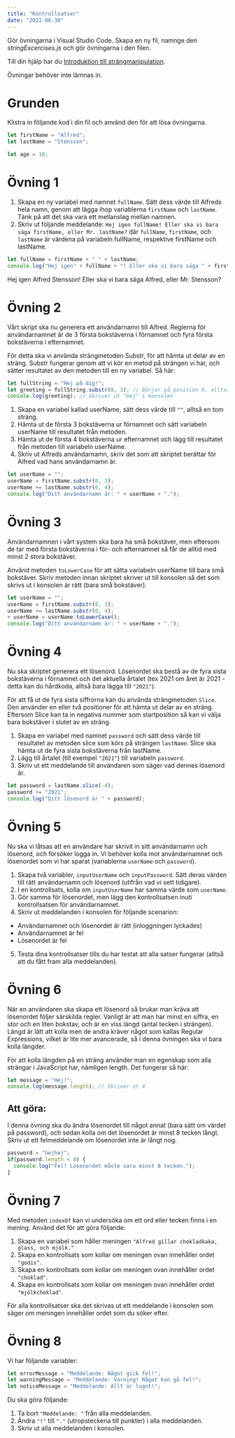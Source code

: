 ```yaml
---
title: "Kontrollsatser"
date: "2021-08-30"
---
```


Gör övningarna i Visual Studio Code. Skapa en ny fil, namnge den *stringExcercises.js* och gör övningarna i den filen.

Till din hjälp har du [Introduktion till strängmanipulation](https://guteteknik.netlify.app/prog1/strängar/intro).

Övningar behöver inte lämnas in.

# Grunden
Klistra in följande kod i din fil och använd den för att lösa övningarna.

```javascript {numberLines}
let firstName = "Alfred";
let lastName = "Stensson";

let age = 18;

```

# Övning 1
1. Skapa en ny variabel med namnet `fullName`. Sätt dess värde till Alfreds hela namn, genom att lägga ihop variablerna `firstName` och `lastName`. Tänk på att det ska vara ett mellanslag mellan namnen.
2. Skriv ut följande meddelande: `Hej igen fullName! Eller ska vi bara säga firstName, eller Mr. lastName?` där `fullName`, `firstName`, och `lastName` är värdena på variabeln fullName, respektive firstName och lastName.

<PracticeContainer>

```javascript
let fullName = firstName + " " + lastName;
console.log("Hej igen" + fullName + "! Eller ska vi bara säga " + firstName + ", eller Mr. " + lastName + "?");
```

<Result>

Hej igen Alfred Stensson! Eller ska vi bara säga Alfred, eller Mr. Stensson?

</Result>

</PracticeContainer>

# Övning 2
Vårt skript ska nu generera ett användarnamn till Alfred. Reglerna för användarnamnet är de 3 första bokstäverna i förnamnet och fyra första bokstäverna i efternamnet.

För detta ska vi använda strängmetoden Substr, för att hämta ut delar av en sträng. Substr fungerar genom att vi kör en metod på strängen vi har, och sätter resultatet av den metoden till en ny variabel. Så här:

```javascript
let fullString = "Hej på dig!";
let greeting = fullString.substr(0, 3); // Börjar på position 0, alltså första bokstaven, och tar tre bokstäver framåt
console.log(greeting); // Skriver ut "Hej" i konsolen
```

1. Skapa en variabel kallad userName, sätt dess värde till `""`, alltså en tom sträng.
2. Hämta ut de första 3 bokstäverna ur förnamnet och sätt variabeln userName till resultatet från metoden.
3. Hämta ut de första 4 bokstäverna ur efternamnet och lägg till resultatet från metoden till variabeln userName.
4. Skriv ut Alfreds användarnamn, skriv det som att skriptet berättar för Alfred vad hans användarnamn är.

<PracticeContainer>

```javascript
let userName = "";
userName = firstName.substr(0, 3);
userName += lastName.substr(0, 4);
console.log("Ditt användarnamn är: " + userName + ".");
```

</PracticeContainer>

# Övning 3
Användarnamnen i vårt system ska bara ha små bokstäver, men eftersom de tar med första bokstäverna i för- och efternamnet så får de alltid med minst 2 stora bokstäver.

Använd metoden `toLowerCase` för att sätta variabeln userName till bara små bokstäver. Skriv metoden innan skriptet skriver ut till konsolen så det som skrivs ut i konsolen är rätt (bara små bokstäver).

<PracticeContainer>

```javascript {diff}
let userName = "";
userName = firstName.substr(0, 3);
userName += lastName.substr(0, 4);
+ userName = userName.toLowerCase();
console.log("Ditt användarnamn är: " + userName + ".");
```

</PracticeContainer>

# Övning 4
Nu ska skriptet generera ett lösenord. Lösenordet ska bestå av de fyra sista bokstäverna i förnamnet och det aktuella årtalet (tex 2021 om året är 2021 - detta kan du hårdkoda, alltså bara lägga till `"2021"`).

För att få ut de fyra sista siffrorna kan du använda strängmetoden `Slice`. Den använder en eller två positioner för att hämta ut delar av en sträng. Eftersom Slice kan ta in negativa nummer som startposition så kan vi välja bara bokstäver i slutet av en sträng.

1. Skapa en variabel med namnet `password` och sätt dess värde till resultatet av metoden slice som körs på strängen `lastName`. Slice ska hämta ut de fyra sista bokstäverna från lastName.
2. Lägg till årtalet (till exempel `"2021"`) till variabeln `password`. 
3. Skriv ut ett meddelande till användaren som säger vad dennes lösenord är.

<PracticeContainer>

```javascript
let password = lastName.slice(-4);
password += "2021";
console.log("Ditt lösenord är " + password);
```

</PracticeContainer>

# Övning 5
Nu ska vi låtsas att en användare har skrivit in sitt användarnamn och lösenord, och försöker logga in. Vi behöver kolla mot användarnamnet och lösenordet som vi har sparat (variablerna `userName` och `password`).

1. Skapa två variabler, `inputUserName` och `inputPassword`. Sätt deras värden till rätt användarnamn och lösenord (utifrån vad vi sett tidigare).
2. I en kontrollsats, kolla om `inputUserName` har samma värde som `userName`.
3. Gör samma för lösenordet, men lägg den kontrollsatsen inuti kontrollsatsen för användarnamnet.
4. Skriv ut meddelanden i konsolen för följande scenarion:
  - Användarnamnet och lösenordet är rätt (inloggningen lyckades)
  - Användarnamnet är fel
  - Lösenordet är fel
5. Testa dina kontrollsatser tills du har testat att alla satser fungerar (alltså att du fått fram alla meddelanden).


# Övning 6
När en användaren ska skapa ett lösenord så brukar man kräva att lösenordet följer särskilda regler. Vanligt är att man har minst en siffra, en stor och en liten bokstav, och är en viss längd (antal tecken i strängen). Längd är lätt att kolla men de andra kräver något som kallas Regular Expressions, vilket är lite mer avancerade, så i denna övningen ska vi bara kolla längder.

För att kolla längden på en sträng använder man en egenskap som alla strängar i JavaScript har, nämligen length. Det fungerar så här:

```javascript
let message = "Hej!";
console.log(message.length); // Skriver ut 4.
```

## Att göra:
I denna övning ska du ändra lösenordet till något annat (bara sätt om värdet på password), och sedan kolla om det lösenordet är minst 8 tecken långt. Skriv ut ett felmeddelande om lösenordet inte är långt nog.

<PracticeContainer>

```javascript
password = "hejhej";
if(password.length < 8) {
  console.log("Fel! Lösenordet måste vara minst 8 tecken.");
}
```

</PracticeContainer>

# Övning 7
Med metoden `indexOf` kan vi undersöka om ett ord eller tecken finns i en mening. Använd det för att göra följande:

1. Skapa en variabel som håller meningen `"Alfred gillar chokladkaka, glass, och mjölk."`
2. Skapa en kontrollsats som kollar om meningen ovan innehåller ordet `"godis"`.
3. Skapa en kontrollsats som kollar om meningen ovan innehåller ordet `"choklad"`.
4. Skapa en kontrollsats som kollar om meningen ovan innehåller ordet `"mjölkchoklad"`.

För alla kontrollsatser ska det skrivas ut ett meddelande i konsolen som säger om meningen innehåller ordet som du söker efter.

# Övning 8
Vi har följande variabler:

```javascript
let errorMessage = "Meddelande: Något gick fel!";
let warningMessage = "Meddelande: Varning! Något kan gå fel!";
let noticeMessage = "Meddelande: Allt är lugnt!";
```

Du ska göra följande:
1. Ta bort `"Meddelande: "` från alla meddelanden.
2. Ändra `"!"` till `"."` (utropsteckena till punkter) i alla meddelanden.
3. Skriv ut alla meddelanden i konsolen.
